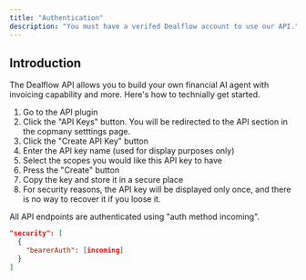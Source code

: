 ```yaml
---
title: "Authentication"
description: "You must have a verifed Dealflow account to use our API."
---
```


## Introduction
The Dealflow API allows you to build your own financial AI agent with invoicing capability and more. Here's how to technially get started.

1. Go to the API plugin
2. Click the "API Keys" button. You will be redirected to the API section in the copmany setttings page. 
3. Click the "Create API Key" button
4. Enter the API key name (used for display purposes only)
5. Select the scopes you would like this API key to have
6. Press the "Create" button
7. Copy the key and store it in a secure place
8. For security reasons, the API key will be displayed only once, and there is no way to recover it if you loose it.


All API endpoints are authenticated using "auth method incoming".

```json
"security": [
  {
    "bearerAuth": [incoming]
  }
]
```
